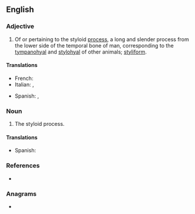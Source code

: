 ==English==

===Adjective===
{{en-adj|-}}

# {{lb|en|anatomy}} Of or pertaining to the styloid [[process]], a long and slender process from the lower side of the temporal bone of man, corresponding to the [[tympanohyal]] and [[stylohyal]] of other animals; [[styliform]].

====Translations====
{{trans-top|of or pertaining to the styloid process}}
* French: {{t+|fr|styloïde}}
* Italian: {{t|it|stiloide}}, {{t|it|stiloideo}}
{{trans-mid}}
* Spanish: {{t|es|estiloides}}, {{t|es|estiloideo}}
{{trans-bottom}}

===Noun===
{{en-noun}}

# {{lb|en|anatomy}} The styloid process.

====Translations====
{{trans-top|the styloid process}}
{{trans-mid}}
* Spanish: {{t|es|estiloides|m}}
{{trans-bottom}}

===References===
* {{R:Webster 1913}}

===Anagrams===
* {{anagrams|en|Doylist|ditosyl}}